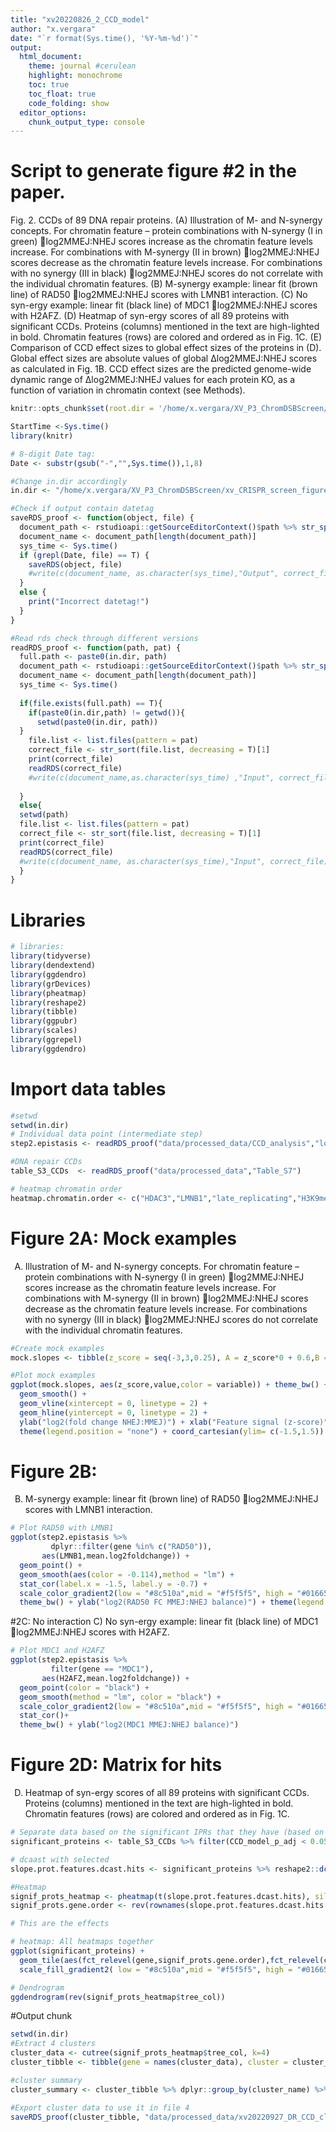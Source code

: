 ```yaml
---
title: "xv20220826_2_CCD_model"
author: "x.vergara"
date: "`r format(Sys.time(), '%Y-%m-%d')`"
output:
  html_document:
    theme: journal #cerulean
    highlight: monochrome
    toc: true
    toc_float: true
    code_folding: show
  editor_options:
    chunk_output_type: console
---
```


# Script to generate figure #2 in the paper.

Fig. 2. CCDs of 89 DNA repair proteins. (A) Illustration of M- and N-synergy concepts. For chromatin feature – protein combinations with N-synergy (I in green) log2MMEJ:NHEJ scores increase as the chromatin feature levels increase. For combinations with M-synergy (II in brown) log2MMEJ:NHEJ scores decrease as the chromatin feature levels increase. For combinations with no synergy (III in black) log2MMEJ:NHEJ scores do not correlate with the individual chromatin features. (B) M-synergy example: linear fit (brown line) of RAD50 log2MMEJ:NHEJ scores with LMNB1 interaction. (C) No syn-ergy example: linear fit (black line) of MDC1 log2MMEJ:NHEJ scores with H2AFZ. (D) Heatmap of syn-ergy scores of all 89 proteins with significant CCDs. Proteins (columns) mentioned in the text are high-lighted in bold. Chromatin features (rows) are colored and ordered as in Fig. 1C. (E) Comparison of CCD effect sizes to global effect sizes of the proteins in (D). Global effect sizes are absolute values of global ∆log2MMEJ:NHEJ scores as calculated in Fig. 1B. CCD effect sizes are the predicted genome-wide dynamic range of ∆log2MMEJ:NHEJ values for each protein KO, as a function of variation in chromatin context  (see Methods). 

```r
knitr::opts_chunk$set(root.dir = '/home/x.vergara/XV_P3_ChromDSBScreen/xv_CRISPR_screen_figures/rmarkdown/xv20210920_paper_scripts/short_version/knit_html/')

StartTime <-Sys.time()
library(knitr)

# 8-digit Date tag:
Date <- substr(gsub("-","",Sys.time()),1,8)

#Change in.dir accordingly
in.dir <- "/home/x.vergara/XV_P3_ChromDSBScreen/xv_CRISPR_screen_figures/"

#Check if output contain datetag
saveRDS_proof <- function(object, file) {
  document_path <- rstudioapi::getSourceEditorContext()$path %>% str_split(pattern = "/") %>% unlist()
  document_name <- document_path[length(document_path)]
  sys_time <- Sys.time()
  if (grepl(Date, file) == T) {
    saveRDS(object, file)
    #write(c(document_name, as.character(sys_time),"Output", correct_file), file = paste0(in.dir,"log"), ncolumns = 4, sep = "\t", append = T)
  }
  else {
    print("Incorrect datetag!")
  }
}

#Read rds check through different versions
readRDS_proof <- function(path, pat) {
  full.path <- paste0(in.dir, path)
  document_path <- rstudioapi::getSourceEditorContext()$path %>% str_split(pattern = "/") %>% unlist()
  document_name <- document_path[length(document_path)]
  sys_time <- Sys.time()
  
  if(file.exists(full.path) == T){
    if(paste0(in.dir,path) != getwd()){
      setwd(paste0(in.dir, path))
  }
    file.list <- list.files(pattern = pat)
    correct_file <- str_sort(file.list, decreasing = T)[1]
    print(correct_file)
    readRDS(correct_file)
    #write(c(document_name,as.character(sys_time) ,"Input", correct_file), file = paste0(in.dir,"log"), ncolumns = 4, sep = "\t", append = T)
    
  }
  else{
  setwd(path)
  file.list <- list.files(pattern = pat)
  correct_file <- str_sort(file.list, decreasing = T)[1]
  print(correct_file)
  readRDS(correct_file)
  #write(c(document_name, as.character(sys_time),"Input", correct_file),file = paste0(in.dir,"log"), ncolumns = 4, sep = "\t", append = T)
  }
}
```

# Libraries
```r
# libraries:
library(tidyverse)
library(dendextend)
library(ggdendro)
library(grDevices)
library(pheatmap)
library(reshape2)
library(tibble)
library(ggpubr)
library(scales)
library(ggrepel)
library(ggdendro)
```

# Import data tables
```r
#setwd
setwd(in.dir)
# Individual data point (intermediate step)
step2.epistasis <- readRDS_proof("data/processed_data/CCD_analysis","log2_MMEJNHEJ_differentials_chromatin_KO")

#DNA repair CCDs
table_S3_CCDs  <- readRDS_proof("data/processed_data","Table_S7")

# heatmap chromatin order
heatmap.chromatin.order <- c("HDAC3","LMNB1","late_replicating","H3K9me2","H3K9me3","HDAC1","EZH2","H3K27me3","CTCF","SMC3","m5C","HDAC2","POL2","POL2AS2","H3K36me3","TTseq","Dam","H3K79me2","H2AFZ","DNAse","H3K4me3","H4K5acK8ac","H3K4me1","H3K27ac","H3K4me2")

```

# Figure 2A: Mock examples
(A) Illustration of M- and N-synergy concepts. For chromatin feature – protein combinations with N-synergy (I in green) log2MMEJ:NHEJ scores increase as the chromatin feature levels increase. For combinations with M-synergy (II in brown) log2MMEJ:NHEJ scores decrease as the chromatin feature levels increase. For combinations with no synergy (III in black) log2MMEJ:NHEJ scores do not correlate with the individual chromatin features.

```r
#Create mock examples
mock.slopes <- tibble(z_score = seq(-3,3,0.25), A = z_score*0 + 0.6,B = z_score*0.1 +0.6, C = z_score*-0.1 - 0.6) %>% reshape2::melt(id.vars = "z_score")

#Plot mock examples
ggplot(mock.slopes, aes(z_score,value,color = variable)) + theme_bw() + 
  geom_smooth() +
  geom_vline(xintercept = 0, linetype = 2) + 
  geom_hline(yintercept = 0, linetype = 2) + 
  ylab("log2(fold change NHEJ:MMEJ)") + xlab("Feature signal (z-score)") + 
  theme(legend.position = "none") + coord_cartesian(ylim= c(-1.5,1.5)) + scale_color_manual(values = c("black","#01665e","#8c510a"))
```

# Figure 2B:
(B) M-synergy example: linear fit (brown line) of RAD50 log2MMEJ:NHEJ scores with LMNB1 interaction.
  
```r
# Plot RAD50 with LMNB1
ggplot(step2.epistasis %>% 
         dplyr::filter(gene %in% c("RAD50")),
       aes(LMNB1,mean.log2foldchange)) + 
  geom_point() +
  geom_smooth(aes(color = -0.114),method = "lm") +
  stat_cor(label.x = -1.5, label.y = -0.7) +
  scale_color_gradient2(low = "#8c510a",mid = "#f5f5f5", high = "#01665e", limits = c(-0.15,0.15)) +
  theme_bw() + ylab("log2(RAD50 FC MMEJ:NHEJ balance)") + theme(legend.position = "none")
```

#2C: No interaction
C) No syn-ergy example: linear fit (black line) of MDC1 log2MMEJ:NHEJ scores with H2AFZ. 
```r
# Plot MDC1 and H2AFZ
ggplot(step2.epistasis %>% 
         filter(gene == "MDC1"),
       aes(H2AFZ,mean.log2foldchange)) + 
  geom_point(color = "black") +
  geom_smooth(method = "lm", color = "black") +
  scale_color_gradient2(low = "#8c510a",mid = "#f5f5f5", high = "#01665e", limits = c(-0.15,0.15)) +
  stat_cor()+
  theme_bw() + ylab("log2(MDC1 MMEJ:NHEJ balance)") 
```

# Figure 2D: Matrix for hits
(D) Heatmap of syn-ergy scores of all 89 proteins with significant CCDs. Proteins (columns) mentioned in the text are high-lighted in bold. Chromatin features (rows) are colored and ordered as in Fig. 1C.
```r
# Separate data based on the significant IPRs that they have (based on z-score)
significant_proteins <- table_S3_CCDs %>% filter(CCD_model_p_adj < 0.05)

# dcaast with selected
slope.prot.features.dcast.hits <- significant_proteins %>% reshape2::dcast(gene ~ chrom_feature, value.var = "CCD_synergy_score") %>% column_to_rownames(var = "gene")

#Heatmap
signif_prots_heatmap <- pheatmap(t(slope.prot.features.dcast.hits), silent = T, clustering_method = "ward.D", cluster_rows = T, cutree_cols = 4)
signif_prots.gene.order <- rev(rownames(slope.prot.features.dcast.hits[signif_prots_heatmap$tree_col[["order"]],]))

# This are the effects

# heatmap: All heatmaps together
ggplot(significant_proteins) + 
  geom_tile(aes(fct_relevel(gene,signif_prots.gene.order),fct_relevel(chrom_feature, heatmap.chromatin.order), fill = CCD_synergy_score)) +
  scale_fill_gradient2( low = "#8c510a",mid = "#f5f5f5", high = "#01665e",limits = c(-0.15,0.15), oob = squish, breaks = c(-0.1,0,0.1)) + theme_bw() + theme(axis.text.x = element_text(angle = 90, vjust = 0.5, hjust = 1), legend.position = "top") + coord_fixed(expand = F,ratio = 1) + xlab("DNA repair proteins with significant chromatin dependencies") + ylab("Chromatin features")

# Dendrogram
ggdendrogram(rev(signif_prots_heatmap$tree_col))
```



#Output chunk
```r
setwd(in.dir)
#Extract 4 clusters
cluster_data <- cutree(signif_prots_heatmap$tree_col, k=4) 
cluster_tibble <- tibble(gene = names(cluster_data), cluster = cluster_data) %>% mutate(cluster_name = case_when(cluster == "1" ~ "M-synergy_2", cluster == "2" ~ "M-synergy_1", cluster == "3" ~ "N-synergy", cluster == "4" ~"M-synergy_3"))

#cluster summary
cluster_summary <- cluster_tibble %>% dplyr::group_by(cluster_name) %>% dplyr::summarise(c = n())

#Export cluster data to use it in file 4
saveRDS_proof(cluster_tibble, "data/processed_data/xv20220927_DR_CCD_cluster_data.rds")
```
